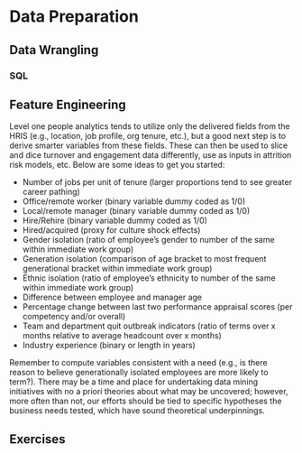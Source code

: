 # Data Preparation {#data-prep}


## Data Wrangling


### SQL



## Feature Engineering

Level one people analytics tends to utilize only the delivered fields from the HRIS (e.g., location, job profile, org tenure, etc.), but a good next step is to derive smarter variables from these fields. These can then be used to slice and dice turnover and engagement data differently, use as inputs in attrition risk models, etc. Below are some ideas to get you started:

  + Number of jobs per unit of tenure (larger proportions tend to see greater career pathing)
  + Office/remote worker (binary variable dummy coded as 1/0)
  + Local/remote manager (binary variable dummy coded as 1/0)
  + Hire/Rehire (binary variable dummy coded as 1/0)
  + Hired/acquired (proxy for culture shock effects)
  + Gender isolation (ratio of employee’s gender to number of the same within immediate work
group)
  + Generation isolation (comparison of age bracket to most frequent generational bracket within
immediate work group)
  + Ethnic isolation (ratio of employee’s ethnicity to number of the same within immediate work
group)
  + Difference between employee and manager age
  + Percentage change between last two performance appraisal scores (per competency and/or
overall)
  + Team and department quit outbreak indicators (ratio of terms over x months relative to average
headcount over x months)
  + Industry experience (binary or length in years)

Remember to compute variables consistent with a need (e.g., is there reason to believe generationally isolated employees are more likely to term?). There may be a time and place for undertaking data mining initiatives with no a priori theories about what may be uncovered; however, more often than not, our efforts should be tied to specific hypotheses the business needs tested, which have sound theoretical underpinnings.

## Exercises


